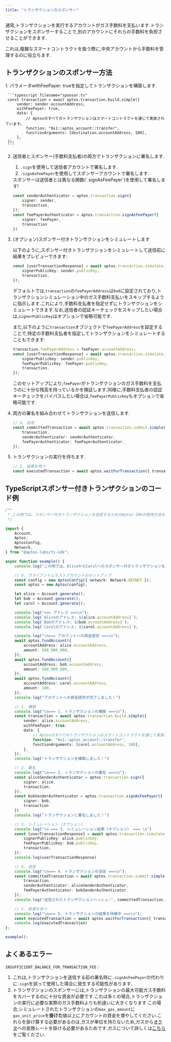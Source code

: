 ```yaml
---
title: "トランザクションのスポンサー"
---
```


通常,トランザクションを実行するアカウントがガス手数料を支払います.トランザクションをスポンサーすることで,別のアカウントにそれらの手数料を負担させることができます.


これは,複雑なスマートコントラクトを扱う際に,中央アカウントから手数料を管理するのに役立ちます.

## トランザクションのスポンサー方法

<Steps>
  1. パラメータwithFeePayer: trueを指定してトランザクションを構築します.

     ```typescript filename="sponsor.ts"
     const transaction = await aptos.transaction.build.simple({
         sender: sender.accountAddress,
         withFeePayer: true,
         data: {
             // Aptosのすべてのトランザクションはスマートコントラクトを通じて実装されています。
             function: "0x1::aptos_account::transfer",
             functionArguments: [destination.accountAddress, 100],
         },
     });
     ```

  2. 送信者とスポンサー(手数料支払者)の両方でトランザクションに署名します.

     1. `.sign`を使用して送信者アカウントで署名します.
     2. `.signAsFeePayer`を使用してスポンサーアカウントで署名します.

     <Aside type="caution">
       スポンサーは送信者とは異なる関数(`.signAsFeePayer`)を使用して署名します!
     </Aside>

     ```typescript filename="sponsor.ts"
     const senderAuthenticator = aptos.transaction.sign({
         signer: sender,
         transaction,
     });
     const feePayerAuthenticator = aptos.transaction.signAsFeePayer({
         signer: feePayer,
         transaction
     })
     ```

  3. (オプション)スポンサー付きトランザクションをシミュレートします

     以下のように,スポンサー付きトランザクションをシミュレートして送信前に結果をプレビューできます:

     ```typescript filename="sponsor.ts"
     const [userTransactionResponse] = await aptos.transaction.simulate.simple({
         signerPublicKey: sender.publicKey,
         transaction,
     });
     ```

     デフォルトでは,`transaction`の`feePayerAddress`は`0x0`に設定されており,トランザクションシミュレーション中のガス手数料支払いをスキップするように指示します.これにより,手数料支払者を指定せずにトランザクションをシミュレートできます.なお,送信者の認証キーチェックをスキップしたい場合は,`signerPublicKey`はオプションで省略可能です.

     また,以下のように`transaction`オブジェクトで`feePayerAddress`を設定することで,特定の手数料支払者を指定してトランザクションをシミュレートすることもできます:

     ```typescript filename="sponsor.ts"
     transaction.feePayerAddress = feePayer.accountAddress;
     const [userTransactionResponse] = await aptos.transaction.simulate.simple({
         signerPublicKey: sender.publicKey,
         feePayerPublicKey: feePayer.publicKey,
         transaction,
     });
     ```

     このセットアップにより,`feePayer`がトランザクションのガス手数料を支払うのに十分な残高を持っているかを検証します.同様に,手数料支払者の認証キーチェックをバイパスしたい場合は,`feePayerPublicKey`もオプションで省略可能です.

  4. 両方の署名を組み合わせてトランザクションを送信します.

     ```typescript filename="sponsor.ts"
     // 4. 送信
     const committedTransaction = await aptos.transaction.submit.simple({
         transaction,
         senderAuthenticator: senderAuthenticator,
         feePayerAuthenticator: feePayerAuthenticator,
     });
     ```

  5. トランザクションの実行を待ちます.

     ```typescript filename="sponsor.ts"
     // 5. 結果を待つ
     const executedTransaction = await aptos.waitForTransaction({ transactionHash: committedTransaction.hash });
     ```
</Steps>

## TypeScriptスポンサー付きトランザクションのコード例

```typescript filename="sponsor.ts"
/**
 * この例では、スポンサー付きトランザクションを送信するためのAptos SDKの使用方法を示します。
 */

import {
    Account,
    Aptos,
    AptosConfig,
    Network,
} from "@aptos-labs/ts-sdk";

async function example() {
    console.log("この例では、AliceからCarolへのスポンサー付きトランザクションを送信します。");

    // 0. クライアントとテストアカウントのセットアップ
    const config = new AptosConfig({ network: Network.DEVNET });
    const aptos = new Aptos(config);

    let alice = Account.generate();
    let bob = Account.generate();
    let carol = Account.generate();

    console.log("=== アドレス ===\n");
    console.log(`Aliceのアドレス: ${alice.accountAddress}`);
    console.log(`Bobのアドレス: ${bob.accountAddress}`);
    console.log(`Carolのアドレス: ${carol.accountAddress}`);

    console.log("\n=== アカウントへの資金提供 ===\n");
    await aptos.fundAccount({
        accountAddress: alice.accountAddress,
        amount: 500_000_000,
    });
    await aptos.fundAccount({
        accountAddress: bob.accountAddress,
        amount: 500_000_000,
    });
    await aptos.fundAccount({
        accountAddress: carol.accountAddress,
        amount: 100,
    });
    console.log("アカウントへの資金提供が完了しました！")

    // 1. 構築
    console.log("\n=== 1. トランザクションの構築 ===\n");
    const transaction = await aptos.transaction.build.simple({
        sender: alice.accountAddress,
        withFeePayer: true,
        data: {
            // Aptosのすべてのトランザクションはスマートコントラクトを通じて実装されています。
            function: "0x1::aptos_account::transfer",
            functionArguments: [carol.accountAddress, 100],
        },
    });
    console.log("トランザクションを構築しました！")

    // 2. 署名
    console.log("\n=== 2. トランザクションの署名 ===\n");
    const aliceSenderAuthenticator = aptos.transaction.sign({
        signer: alice,
        transaction,
    });
    const bobSenderAuthenticator = aptos.transaction.signAsFeePayer({
        signer: bob,
        transaction
    })
    console.log("トランザクションに署名しました！")

    // 3. シミュレーション（オプション）
    console.log("\n === 3. シミュレーション結果（オプション） === \n")
    const [userTransactionResponse] = await aptos.transaction.simulate.simple({
        signerPublicKey: alice.publicKey,
        feePayerPublicKey: bob.publicKey,
        transaction,
    });
    console.log(userTransactionResponse)

    // 4. 送信
    console.log("\n=== 4. トランザクションの送信 ===\n");
    const committedTransaction = await aptos.transaction.submit.simple({
        transaction,
        senderAuthenticator: aliceSenderAuthenticator,
        feePayerAuthenticator: bobSenderAuthenticator,
    });
    console.log("送信されたトランザクションハッシュ:", committedTransaction.hash);

    // 5. 結果を待つ
    console.log("\n=== 5. トランザクションの結果を待機中 ===\n");
    const executedTransaction = await aptos.waitForTransaction({ transactionHash: committedTransaction.hash });
    console.log(executedTransaction)
};

example();
```

## よくあるエラー

`INSUFFICIENT_BALANCE_FOR_TRANSACTION_FEE` :

1. これは,トランザクションを送信する前の署名時に`.signAsFeePayer`の代わりに`.sign`を誤って使用した場合に発生する可能性があります.
2. トランザクションのスポンサーには,トランザクションの最大可能ガス手数料をカバーするのに十分な資金が必要です.これは多くの場合,トランザクションの実行に必要な実際のガス手数料よりも桁違いに大きくなります.この場合,シミュレートされたトランザクションの`max_gas_amount`に`gas_unit_price`を**掛けた**値以上にアカウントの資金を増やしてください.これらを掛け算する必要があるのは,ガスが単位を持たないため,ガスから[オクタ](/ja/network/glossary.mdx#Octa)への変換レートを掛ける必要があるためです.ガスについて詳しくは[こちら](/ja/network/blockchain/gas-txn-fee)をご覧ください.
